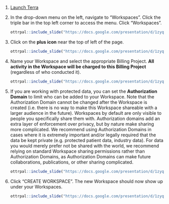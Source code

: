 1. [Launch Terra](https://anvil.terra.bio/#workspaces)

1. In the drop-down menu on the left, navigate to "Workspaces". Click the triple bar in the top left corner to access the menu. Click "Workspaces".

    ```r
ottrpal::include_slide("https://docs.google.com/presentation/d/1zyqZHITAthNhXeH2XQqA7FMOu2mek6wfgGEaje1KQsk/edit#slide=id.g117989bd49c_0_150")
    ```

1. Click on the **plus icon** near the top of left of the page.

    ```r
ottrpal::include_slide("https://docs.google.com/presentation/d/1zyqZHITAthNhXeH2XQqA7FMOu2mek6wfgGEaje1KQsk/edit#slide=id.g117989bd49c_0_733")
    ```

1. Name your Workspace and select the appropriate Billing Project.  **All activity in the Workspace will be charged to this Billing Project** (regardless of who conducted it).

    ```r
ottrpal::include_slide("https://docs.google.com/presentation/d/1zyqZHITAthNhXeH2XQqA7FMOu2mek6wfgGEaje1KQsk/edit#slide=id.g117989bd49c_0_877")
    ```

1. If you are working with protected data, you can set the **Authorization Domain** to limit who can be added to your Workspace.  Note that the Authorization Domain cannot be changed after the Workspace is created (i.e. there is no way to make this Workspace shareable with a larger audience in the future).  Workspaces by default are only visible to people you specifically share them with.  Authorization domains add an extra layer of enforcement over privacy, but by nature make sharing more complicated.  We recommend using Authorization Domains in cases where it is extremely important and/or legally required that the data be kept private (e.g. protected patient data, industry data).  For data you would merely prefer not be shared with the world, we recommend relying on standard Workspace sharing permissions rather than Authorization Domains, as Authorization Domains can make future collaborations, publications, or other sharing complicated.

    ```r
ottrpal::include_slide("https://docs.google.com/presentation/d/1zyqZHITAthNhXeH2XQqA7FMOu2mek6wfgGEaje1KQsk/edit#slide=id.g117989bd49c_0_1022")
    ```

1. Click "CREATE WORKSPACE".  The new Workspace should now show up under your Workspaces.

    ```r
ottrpal::include_slide("https://docs.google.com/presentation/d/1zyqZHITAthNhXeH2XQqA7FMOu2mek6wfgGEaje1KQsk/edit#slide=id.g117989bd49c_0_1166")
    ```
